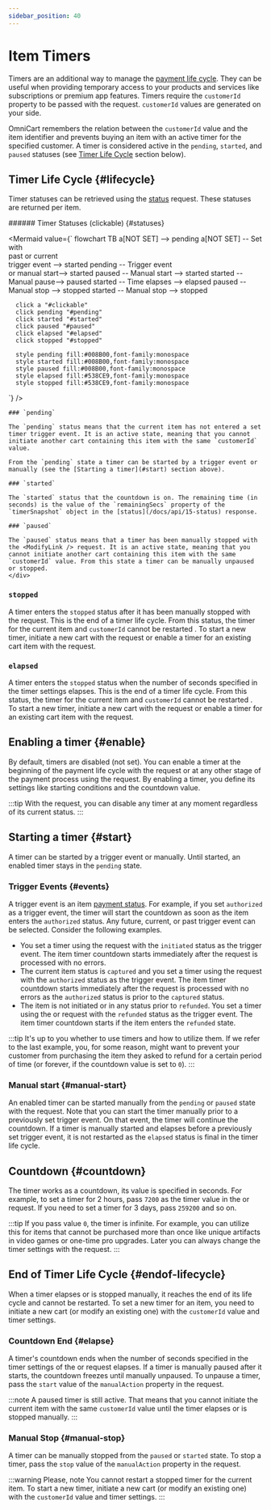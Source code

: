 ```yaml
---
sidebar_position: 40
---
```


# Item Timers

Timers are an additional way to manage the [payment life cycle](/docs/concepts/lifecycle). They can be useful when providing temporary access to your products and services like subscriptions or premium app features. Timers require the `customerId` property to be passed with the request. `customerId` values are generated on your side.

OmniCart remembers the relation between the `customerId` value and the item identifier and prevents buying an item with an active timer for the specified customer. A timer is considered active in the `pending`, `started`, and `paused` statuses (see [Timer Life Cycle](#lifecycle) section below).

## Timer Life Cycle {#lifecycle}

Timer statuses can be retrieved using the [status](/docs/api/15-status) request. These statuses are returned per item.

<div class="container">
  <div class="row">
    <div class="col col--6">
###### Timer Statuses (clickable) {#statuses}

<Mermaid
  value={`
    flowchart TB
      a[NOT SET] --> pending
      a[NOT SET] -- Set with<br />past or current<br />trigger event --> started
      pending -- Trigger event<br /> or manual start--> started
      paused -- Manual start --> started
      started -- Manual pause--> paused
      started -- Time elapses --> elapsed
      paused -- Manual stop --> stopped
      started -- Manual stop --> stopped

      click a "#clickable"
      click pending "#pending"
      click started "#started"
      click paused "#paused"
      click elapsed "#elapsed"
      click stopped "#stopped"

      style pending fill:#008B00,font-family:monospace
      style started fill:#008B00,font-family:monospace
      style paused fill:#008B00,font-family:monospace
      style elapsed fill:#538CE9,font-family:monospace
      style stopped fill:#538CE9,font-family:monospace
  `}
/>
    </div>
    <div class="col col--6">
    
    ### `pending`
    
    The `pending` status means that the current item has not entered a set timer trigger event. It is an active state, meaning that you cannot initiate another cart containing this item with the same `customerId` value.
    
    From the `pending` state a timer can be started by a trigger event or manually (see the [Starting a timer](#start) section above).

    ### `started`

    The `started` status that the countdown is on. The remaining time (in seconds) is the value of the `remainingSecs` property of the `timerSnapshot` object in the [status](/docs/api/15-status) response.

    ### `paused`

    The `paused` status means that a timer has been manually stopped with the <ModifyLink /> request. It is an active state, meaning that you cannot initiate another cart containing this item with the same `customerId` value. From this state a timer can be manually unpaused or stopped.
    </div>
  </div>
</div>

### `stopped`

A timer enters the `stopped` status after it has been manually stopped with the <ModifyLink /> request. This is the end of a timer life cycle. From this status, the timer for the current item and `customerId` cannot be restarted . To start a new timer, initiate a new cart with the <InitLink /> request or enable a timer for an existing cart item with the <ModifyLink /> request.

### `elapsed`

A timer enters the `stopped` status when the number of seconds specified in the timer settings elapses. This is the end of a timer life cycle. From this status, the timer for the current item and `customerId` cannot be restarted . To start a new timer, initiate a new cart with the <InitLink /> request or enable a timer for an existing cart item with the <ModifyLink /> request.


## Enabling a timer {#enable}

By default, timers are disabled (not set). You can enable a timer at the beginning of the payment life cycle with the <InitLink /> request or at any other stage of the payment process using the <ModifyLink /> request. By enabling a timer, you define its settings like starting conditions and the countdown value.

:::tip
With the <ModifyLink /> request, you can disable any timer at any moment regardless of its current status.
:::

## Starting a timer {#start}

A timer can be started by a trigger event or manually. Until started, an enabled timer stays in the `pending` state.

### Trigger Events {#events}

A trigger event is an item [payment status](/docs/concepts/lifecycle). For example, if you set `authorized` as a trigger event, the timer will start the countdown as soon as the item enters the `authorized` status. Any future, current, or past trigger event can be selected. Consider the following examples.

* You set a timer using the <InitLink /> request with the `initiated` status as the trigger event. The item timer countdown starts immediately after the request is processed with no errors.
* The current item status is `captured` and you set a timer using the <ModifyLink /> request with the `authorized` status as the trigger event. The item timer countdown starts immediately after the request is processed with no errors as the `authorized` status is prior to the `captured` status.
* The item is not initiated or in any status prior to `refunded`. You set a timer using the <InitLink /> or <ModifyLink /> request with the `refunded` status as the trigger event. The item timer countdown starts if the item enters the `refunded` state.

:::tip
It's up to you whether to use timers and how to utilize them. If we refer to the last example, you, for some reason, might want to prevent your customer from purchasing the item they asked to refund for a certain period of time (or forever, if the countdown value is set to `0`).
:::

### Manual start {#manual-start}

An enabled timer can be started manually from the `pending` or `paused` state with the <ModifyLink /> request. Note that you can start the timer manually prior to a previously set trigger event. On that event, the timer will continue the countdown. If a timer is manually started and elapses before a previously set trigger event, it is not restarted as the `elapsed` status is final in the timer life cycle.

## Countdown {#countdown}

The timer works as a countdown, its value is specified in seconds. For example, to set a timer for 2 hours, pass `7200` as the timer value in the <InitLink /> or <ModifyLink /> request. If you need to set a timer for 3 days, pass `259200` and so on. 

:::tip
If you pass value `0`, the timer is infinite. For example, you can utilize this for items that cannot be purchased more than once like unique artifacts in video games or one-time pro upgrades. Later you can always change the timer settings with the <ModifyLink /> request.
:::

<!--
Must have enough privileges
-->

## End of Timer Life Cycle {#endof-lifecycle}

When a timer elapses or is stopped manually, it reaches the end of its life cycle and cannot be restarted. To set a new timer for an item, you need to initiate a new cart (or modify an existing one) with the `customerId` value and timer settings.

### Countdown End {#elapse}

A timer's countdown ends when the number of seconds specified in the timer settings of the <InitLink /> or <ModifyLink /> request elapses. If a timer is manually paused after it starts, the countdown freezes until manually unpaused. To unpause a timer, pass the `start` value of the `manualAction` property in the <ModifyLink /> request.

:::note
A paused timer is still active. That means that you cannot initiate the current item with the same `customerId` value until the timer elapses or is stopped manually.
:::

### Manual Stop {#manual-stop}

A timer can be manually stopped from the `paused` or `started` state. To stop a timer, pass the `stop` value of the `manualAction` property in the <ModifyLink /> request. 

:::warning Please, note
You cannot restart a stopped timer for the current item. To start a new timer, initiate a new cart (or modify an existing one) with the `customerId` value and timer settings.
:::